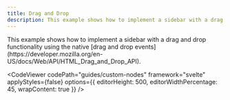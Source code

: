 ```yaml
---
title: Drag and Drop
description: This example shows how to implement a sidebar with a drag and drop functionality.
---
```



<ExampleLayout>
This example shows how to implement a sidebar with a drag and drop functionality using the native [drag and drop events](https://developer.mozilla.org/en-US/docs/Web/API/HTML_Drag_and_Drop_API).

<CodeViewer
  codePath="guides/custom-nodes"
  framework="svelte"
  applyStyles={false}
  options={{ editorHeight: 500, editorWidthPercentage: 45, wrapContent: true }}
/>

</ExampleLayout>
